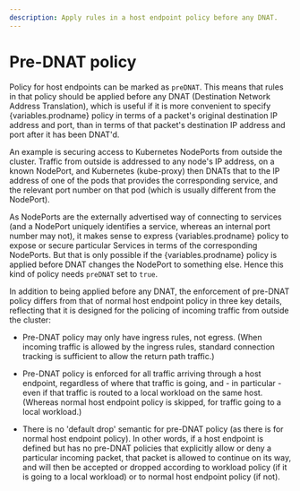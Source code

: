 ```yaml
---
description: Apply rules in a host endpoint policy before any DNAT.
---
```


# Pre-DNAT policy

Policy for host endpoints can be marked as `preDNAT`. This means that rules in
that policy should be applied before any DNAT (Destination Network Address
Translation), which is useful if it is more convenient to specify {variables.prodname} policy
in terms of a packet's original destination IP address and port, than in terms
of that packet's destination IP address and port after it has been DNAT'd.

An example is securing access to Kubernetes NodePorts from outside the cluster.
Traffic from outside is addressed to any node's IP address, on a known
NodePort, and Kubernetes (kube-proxy) then DNATs that to the IP address of one
of the pods that provides the corresponding service, and the relevant port
number on that pod (which is usually different from the NodePort).

As NodePorts are the externally advertised way of connecting to services (and a
NodePort uniquely identifies a service, whereas an internal port number may
not), it makes sense to express {variables.prodname} policy to expose or secure particular
Services in terms of the corresponding NodePorts. But that is only possible if
the {variables.prodname} policy is applied before DNAT changes the NodePort to something
else. Hence this kind of policy needs `preDNAT` set to `true`.

In addition to being applied before any DNAT, the enforcement of pre-DNAT
policy differs from that of normal host endpoint policy in three key details,
reflecting that it is designed for the policing of incoming traffic from
outside the cluster:

- Pre-DNAT policy may only have ingress rules, not egress. (When incoming
  traffic is allowed by the ingress rules, standard connection tracking is
  sufficient to allow the return path traffic.)

- Pre-DNAT policy is enforced for all traffic arriving through a host
  endpoint, regardless of where that traffic is going, and - in particular -
  even if that traffic is routed to a local workload on the same host.
  (Whereas normal host endpoint policy is skipped, for traffic going to a
  local workload.)

- There is no 'default drop' semantic for pre-DNAT policy (as there is for
  normal host endpoint policy). In other words, if a host endpoint is defined
  but has no pre-DNAT policies that explicitly allow or deny a particular
  incoming packet, that packet is allowed to continue on its way, and will
  then be accepted or dropped according to workload policy (if it is going to
  a local workload) or to normal host endpoint policy (if not).
